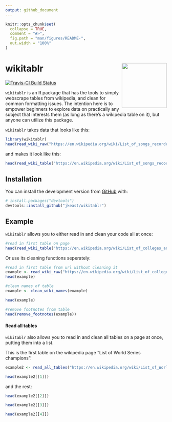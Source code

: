 ```yaml
---
output: github_document
---
```


<!-- README.md is generated from README.Rmd. Please edit that file -->

```r
knitr::opts_chunk$set(
  collapse = TRUE,
  comment = "#>",
  fig.path = "man/figures/README-",
  out.width = "100%"
)
```
# wikitablr <img src="man/figures/wikitablr_hex_logo.png" align="right" height=140/>

<!-- badges: start -->
[![Travis-CI Build Status](https://travis-ci.org/jkeast/wikitablr.svg?branch=master)](https://travis-ci.org/jkeast/wikitablr) 
<!-- badges: end -->


`wikitablr` is an R package that has the tools to simply webscrape tables from wikipedia, and clean for common formatting issues. The intention here is to empower beginners to explore data on practically any subject that interests them (as long as there's a wikipedia table on it), but anyone can utilize this package.

`wikitablr` takes data that looks like this:

```r
library(wikitablr)
head(read_wiki_raw("https://en.wikipedia.org/wiki/List_of_songs_recorded_by_the_Beatles", 3))

```

and makes it look like this:

```r
head(read_wiki_table("https://en.wikipedia.org/wiki/List_of_songs_recorded_by_the_Beatles", 2))

```

## Installation

You can install the development version from [GitHub](https://github.com/) with:

``` r
# install.packages("devtools")
devtools::install_github("jkeast/wikitablr")
```
## Example

`wikitablr` allows you to either read in and clean your code all at once:

```r
#read in first table on page
head(read_wiki_table("https://en.wikipedia.org/wiki/List_of_colleges_and_universities_in_Massachusetts"))
```

Or use its cleaning functions seperately:

```r
#read in first table from url without cleaning it
example <- read_wiki_raw("https://en.wikipedia.org/wiki/List_of_colleges_and_universities_in_Massachusetts")
head(example)
```

```r
#clean names of table
example <- clean_wiki_names(example)

head(example)
```

```r
#remove footnotes from table
head(remove_footnotes(example))
```

#### Read all tables

`wikitablr` also allows you to read in and clean all tables on a page at once, putting them into a list.

This is the first table on the wikipedia page "List of World Series champions":

```r
example2 <- read_all_tables("https://en.wikipedia.org/wiki/List_of_World_Series_champions")

head(example2[[1]])
```

and the rest:
```r
head(example2[[2]])

head(example2[[3]])

head(example2[[4]])
```

